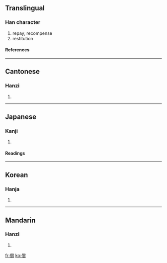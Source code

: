{{see|偿}}

==Translingual==
===Han character===
{{Han char|rn=9|rad=人|as=15|sn=17|four=2928<sub>6</sub>|canj=人火月金 (OFBC)}}
# repay, recompense
# restitution
====References====
{{Han ref|kx=0120.120|dkj=01245|dj=0254.100|hdz=10234.020|uh=511F|ud=20767|bh=C076|bd=49270}}
----
==Cantonese==
===Hanzi===
{{yue-hanzi|jyut=|y=seung4}}
# {{defn|Cantonese}}
----
==Japanese==
===Kanji===
{{ja-kanji|grade=c|rs=人15}}
# {{defn|Japanese}}
====Readings====
{{ja-readings|on=[[しょう]] (shō)|kun=[[つぐなう]] (tsugunau), [[つぐない]] (tsugunai)}}
----
==Korean==
===Hanja===
{{ko-hanja|hangeul=상|rv=sang|mr=sang}}
# {{defn|Korean}}
----
==Mandarin==
===Hanzi===
{{cmn-hanzi|sim=偿|pin=[[cháng]] (chang2), [[chú]] (chu2)|wg=ch'ang<sup>2</sup>, ch'u<sup>2</sup>}}
# {{defn|Mandarin}}

[[fr:償]]
[[ko:償]]